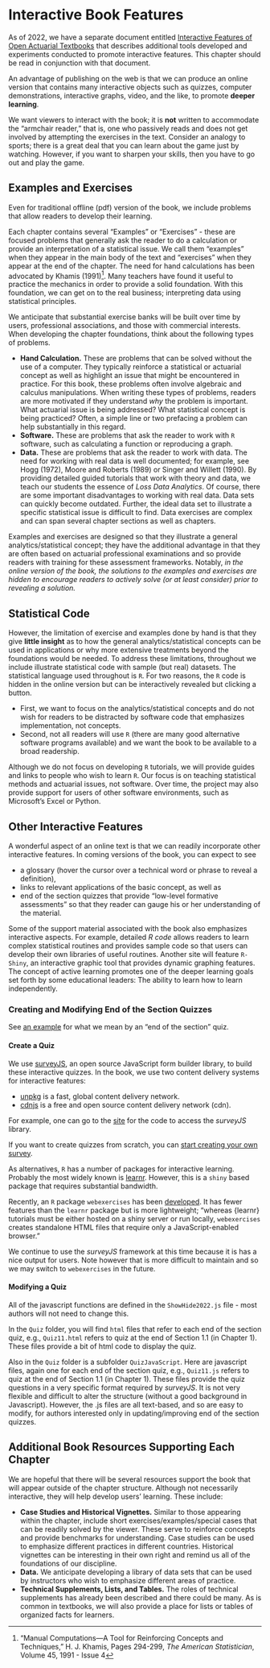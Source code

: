 
# Interactive Book Features  {#ChapInteractive}

As of 2022, we have a separate document entitled [Interactive Features of Open Actuarial Textbooks](https://openacttextdev.github.io/InteractiveFeatures/index.html) that describes additional tools developed and experiments conducted to promote interactive features. This chapter should be read in conjunction with that document.

An advantage of publishing on the web is that we can produce an online version that contains many interactive objects such as quizzes, computer demonstrations, interactive graphs, video, and the like, to promote **deeper learning**.

We want viewers to interact with the book; it is **not** written to accommodate the “armchair reader,” that is, one who passively reads and does not get involved by attempting the exercises in the text. Consider an analogy to sports; there is a great deal that you can learn about the game just by watching. However, if you want to sharpen your skills, then you have to go out and play the game. 


## Examples and Exercises

Even for traditional offline (pdf) version of the book, we include problems that allow readers to develop their learning.

Each chapter contains several “Examples” or “Exercises” - these are focused problems that generally ask the reader to do a calculation or provide an interpretation of a statistical issue. We call them “examples” when they appear in the main body of the text and “exercises” when they appear at the end of the chapter. The need for hand calculations has been advocated by Khamis (1991)[^2]. Many teachers have found it useful to practice the mechanics in order to provide a solid foundation. With this foundation, we can get on to the real business; interpreting data using statistical principles. 

We anticipate that substantial exercise banks will be built over time by users, professional associations, and those with commercial interests. When developing the chapter foundations, think about the following types of problems. 

- **Hand Calculation.** These are  problems that can be solved without the use of a computer. They typically reinforce a statistical or actuarial concept as well as highlight an issue that might be encountered in practice. For this book, these problems often involve algebraic and calculus manipulations. When writing these types of problems, readers are more motivated if they understand *why* the problem is important. What actuarial issue is being addressed? What statistical concept is being practiced? Often, a simple line or two prefacing a problem can help substantially in this regard.
- **Software.** These are  problems that ask the reader to work with `R` software, such as calculating a function or reproducing a graph.
- **Data.** These are  problems that ask the reader to work with data. The need for working with real data is well documented; for example, see Hogg (1972), Moore and Roberts (1989) or Singer and Willett (1990). By providing detailed guided tutorials that work with theory and data, we teach our students the essence of *Loss Data Analytics*. Of course, there are some important disadvantages to working with real data. Data sets can quickly become outdated. Further, the ideal data set to illustrate a specific statistical issue is difficult to find. Data exercises are complex and can span several chapter sections as well as chapters.

Examples and exercises are designed so that they illustrate a general analytics/statistical concept; they have the additional advantage in that they are often based on actuarial professional examinations and so provide readers with training for these assessment frameworks. Notably, *in the online version of the book, the solutions to the examples and exercises are hidden to encourage readers to actively solve (or at least consider) prior to revealing a solution.*

## Statistical Code

However, the limitation of exercise and examples done by hand is that they give **little insight** as to how the general analytics/statistical concepts can be used in applications or why more extensive treatments beyond the foundations would be needed. To address these limitations, throughout we include illustrate statistical code with sample (but real) datasets. The statistical language used throughout is `R`. For two reasons, the `R` code is hidden in the online version but can be interactively revealed but clicking a button. 

- First, we want to focus on the analytics/statistical concepts and do not wish for readers to be distracted by software code that emphasizes implementation, not concepts. 
- Second, not all readers will use `R` (there are many good alternative software programs available) and we want the book to be available to a broad readership.

Although we do not focus on developing `R` tutorials, we will provide guides and links to people who wish to learn `R`. Our focus is on teaching statistical methods and actuarial issues, not software. Over time, the project may also provide support for users of other software environments, such as Microsoft's Excel or Python.

  
## Other Interactive Features

A wonderful aspect of an online text is that we can readily incorporate other interactive features. In coming versions of the book, you can expect to see 

- a glossary (hover the cursor over a technical word or phrase to reveal a definition), 
- links to relevant applications of the basic concept, as well as 
- end of the section quizzes that provide “low-level formative assessments” so that they reader can gauge his or her understanding of the material. 

Some of the support material associated with the book also emphasizes interactive aspects. For example, detailed *R code* allows readers to learn complex statistical routines and provides sample code so that users can develop their own libraries of useful routines. Another site will feature `R-Shiny`, an interactive graphic tool that provides dynamic graphing features. The concept of active learning promotes one of the deeper learning goals set forth by some educational leaders: The ability to learn how to learn independently.

### Creating and Modifying End of the Section Quizzes

See [an example](https://openacttextdev.github.io/InteractiveFeatures/exercises-and-quizzes.html#Sec:EndSectionQuizzes) for what we mean by an "end of the section" quiz. 

#### Create a Quiz

We use [surveyJS](https://surveyjs.io/), an open source JavaScript form builder library, to build these interactive quizzes. In the book, we use two content delivery systems for interactive features:

*   [unpkg](https://unpkg.com/) is a fast, global content delivery network.
*   [cdnjs](https://cdnjs.com/about) is a free and open source content delivery network (cdn).

For example, one can go to the [site](https://cdnjs.com/libraries/survey-jquery) for the code to access the *surveyJS* library.

If you want to create quizzes from scratch, you can [start creating your own survey](https://surveyjs.io/create-free-survey).

As alternatives, `R` has a number of packages for interactive learning. Probably the most widely known is [learnr](https://rdrr.io/cran/learnr/). However, this is a `shiny` based package that requires substantial bandwidth.

Recently, an `R` package `webexercises` has been [developed](https://github.com/psyteachr/webexercises). It has fewer features than the `learnr` package but is more lightweight; "whereas {learnr} tutorials must be either hosted on a shiny server or run locally, `webexercises` creates standalone HTML files that require only a JavaScript-enabled browser."

We continue to use the *surveyJS* framework at this time because it is has a nice output for users. Note however that is more difficult to maintain and so we may switch to `webexercises` in the future.


#### Modifying a Quiz

All of the javascript functions are defined in the `ShowHide2022.js` file - most authors will not need to change this.

In the `Quiz` folder, you will find `html` files that refer to each end of the section quiz, e.g., `Quiz11.html` refers to quiz at the end of Section 1.1 (in Chapter 1). These files provide a bit of html code to display the quiz.

Also in the `Quiz` folder is a subfolder `QuizJavaScript`. Here are  javascript files, again one for each end of the section quiz, e.g., `Quiz11.js` refers to quiz at the end of Section 1.1 (in Chapter 1). These files provide the quiz questions in a very specific format required by *surveyJS*. It is not very flexible and difficult to  alter the structure (without a good background in Javascript). However, the .js files are all text-based, and so are easy to modify, for authors interested only in updating/improving end of the section quizzes.




## Additional Book Resources Supporting Each Chapter

We are hopeful that there will be several resources support the book that will appear outside of the chapter structure. Although not necessarily interactive, they will help develop users' learning. These include:

- **Case Studies and Historical Vignettes.** Similar to those appearing within the chapter, include short exercises/examples/special cases that can be readily solved by the viewer. These serve to reinforce concepts and provide benchmarks for understanding. Case studies can be used to emphasize different practices in different countries. Historical vignettes can be interesting in their own right and remind us all of the foundations of our discipline.
- **Data.** We anticipate developing a library of data sets that can be used by instructors who wish to emphasize different areas of practice.
- **Technical Supplements, Lists, and Tables.** The roles of technical supplements has already been described and there could be many. As is common in textbooks, we will also provide a place for lists or tables of organized facts for learners.



[^2]: “Manual Computations—A Tool for Reinforcing Concepts and Techniques,” H. J. Khamis, Pages 294-299, *The American Statistician*, Volume 45, 1991 - Issue 4

